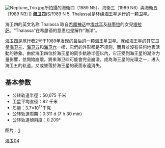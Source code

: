{{unreferenced|time=2015-01-08T15:59:36+00:00}}
[[File:Neptune_Trio.jpg|thumb]]所拍攝的海衛四（1989 N5）、海衛三（1989 N6）與海衛五（1989 N3）]]
'''海卫四'''(S/1989 N 5, Thalassa)是环绕[[海王星|海王星]]运行的一颗[[卫星|卫星]]。

海卫四的英文名称 Thalassa 取自[[希腊神话|希腊神话]]中[[埃忒耳|埃忒耳]]及[[赫墨拉|赫墨拉]]的女兒[[塔拉萨_(希腊神话)|塔拉萨]]。“Thalassa”在希腊语的意思也是解作“海洋”。

海卫四是[[旅行者2号|旅行者2号]]于1989年发现的最后的一颗海王星卫星。就如海王星的其它卫星[[海卫三|海卫三]]、[[海卫五|海卫五]]和[[海卫六|海卫六]]一樣，它們的外形都是不规则，而且並沒有任何地表活動的跡象。由於海卫四位於海王星的同步軌跡半徑以內，它正受到海王星的潮汐力量影響，並開始崩壞。將來海卫四可能會完全崩潰，成為海王星的光環之一，进入海卫五的轨道，又或墜落於海王星的表面永遠消失。

== 基本参数 ==
* 公转轨道半徑：50,075 千米 
* 卫星平均直径：82 千米 
* 质量：3.7×10<sup>17</sup>千克
* 公转轨道周期：0.311 d (7 h 30 min)
* 公转轨道傾斜度：0.209°

{{海王星卫星}}

图片：[http://solar.starparadise.net/images/solar_system/nineplanets/neptune/thalassa/thalassa.gif]

[[Category:海王星的卫星|海卫04]]